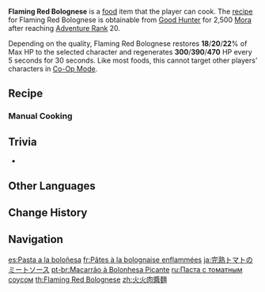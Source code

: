 {{Food Infobox
|id              = 108016
|name            = Flaming Red Bolognese
|description     = Bolognese covered with a meat sauce.
|desc_suspicious = A bit chewy and annoyingly sticks to your teeth.
|desc_basic      = The meaty, herby aroma really gets your appetite going.
|desc_delicious  = The beautiful, authentic flavors take you on a culinary adventure from the first bite to the last.
|type            = Recovery Dishes
|effectType      = Regeneration
|effect          = Restores (var1)% of Max HP to the selected character and regenerates (var2) HP every 5s for 30s.
|eff_att1        = HP Restore
|eff_att2        = HP Restore Percent
|eff_att3        = HP Regen
|eff_suspicious1 = 18
|eff_suspicious2 = 300
|eff_basic1      = 20
|eff_basic2      = 390
|eff_delicious1  = 22
|eff_delicious2  = 470
|quality         = 2
|variant         = Mysterious Bolognese
|region          = Mondstadt
|recipe          = Sold by [[Good Hunter]]
}}
'''Flaming Red Bolognese''' is a [[food]] item that the player can cook. The [[recipe]] for Flaming Red Bolognese is obtainable from [[Good Hunter]] for 2,500 [[Mora]] after reaching [[Adventure Rank]] 20.

Depending on the quality, Flaming Red Bolognese restores '''18'''/'''20'''/'''22'''% of Max HP to the selected character and regenerates '''300'''/'''390'''/'''470''' HP every 5 seconds for 30 seconds. Like most foods, this cannot target other players' characters in [[Co-Op Mode]].

{{Special Dish|Lisa|Mysterious Bolognese}}

==Recipe==
{{Recipe
|type = Cooking
|Flour = 2
|Raw Meat = 2
|Tomato = 1
|sort = Flour;Raw Meat;Tomato
}}

===Manual Cooking===
{{Manual Cooking}}

==Trivia==
* {{Related Items|type=variant}}

==Other Languages==
{{Other Languages
|en      = Flaming Red Bolognese
|zhs     = 火火肉酱面
|zhs_rm  = Huǒhuǒ Ròujiàng Miàn
|zht     = 火火肉醬麵
|zht_rm  = Huǒhuǒ Ròujiàng Miàn
|zh_tl   = Fire Minced Meat Sauce Noodles
|ja      = 完熟トマトのミートソース
|ja_rm   = Kanjuku Tomato no Miitosoosu
|ja_tl   = Ripe Tomato Meat Sauce
|ko      = 불꽃 미트 스파게티
|ko_tl   = Flame Meat Spaghetti
|es      = Pasta a la boloñesa
|es_tl   = Bolognese
|fr      = Pâtes à la bolognaise enflammées
|fr_tl   = Flaming Bolognese
|ru      = Паста с томатным соусом
|ru_tl   = Pasta with Tomato Sauce
|th      = Flaming Red Bolognese
|vi      = Mỳ Sốt Thịt
|vi_tl   = Meat Spaghetti
|de      = Feurige Nudeln
|de_tl   = Fiery Noodles
|id      = Flaming Red Bolognese
|pt      = Macarrão à Bolonhesa Picante
|pt_tl   = 
|tr      = Alevli Bolonez
|tr_tl   = Fiery Bolognese
|it      = Spaghetti al ragù fiammante
|it_tl   = Flaming Ragu Spaghetti
}}

==Change History==
{{Change History|1.0}}

==Navigation==
{{Food Navbox}}

[[es:Pasta a la boloñesa]]
[[fr:Pâtes à la bolognaise enflammées]]
[[ja:完熟トマトのミートソース]]
[[pt-br:Macarrão à Bolonhesa Picante]]
[[ru:Паста с томатным соусом]]
[[th:Flaming Red Bolognese]]
[[zh:火火肉醬麵]]